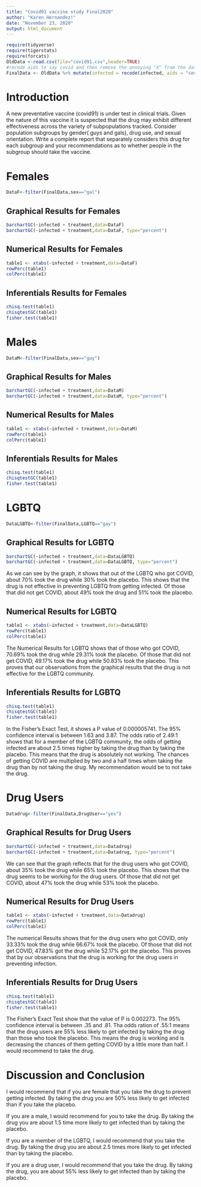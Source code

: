```yaml
---
title: "Covid91 vaccine study Final2020"
author: "Karen Hernandez!"
date: "November 23, 2020"
output: html_document
---
```


```r
require(tidyverse)
require(tigerstats)
require(forcats)
OldData <-read.csv(file="covid91.csv",header=TRUE)
#recode aids to say covid and then remove the annoying "X" from the dataframe
FinalData <- OldData %>% mutate(infected = recode(infected, aids = "covid", none = "OK" )) %>% select(-one_of("X"))
```

# Introduction

<!--In this section you explain what you are trying to show.  Where did the data come from?  What is the research or other question you are trying to answer?.  If you skimp in this section expect to be marked down in your grade. Paint a picture of the project a couple of paragraphs is expected!-->

A new  preventative vaccine (covid91) is under test in clinical trials. Given the nature of this vaccine it is suspected that the drug may exhibit different effectiveness across the variety of subpopulations tracked. Consider population subgroups by gender( guys and gals), drug use, and sexual orientation. Write a complete report that separately considers this drug for each subgroup and your recommendations as to whether people in the subgroup should take the vaccine.

# Females 

```r
DataF<-filter(FinalData,sex=="gal")
```


## Graphical Results for Females 

```r
barchartGC(~infected + treatment,data=DataF)
barchartGC(~infected + treatment,data=DataF, type="percent")

```

## Numerical Results for Females 

```r
table1 <- xtabs(~infected + treatment,data=DataF)
rowPerc(table1)
colPerc(table1)
```

## Inferentials Results for Females 

```r
chisq.test(table1)
chisqtestGC(table1)
fisher.test(table1)
```


# Males 

```r
DataM<-filter(FinalData,sex=="guy")
```

## Graphical Results for Males 

```r
barchartGC(~infected + treatment,data=DataM)
barchartGC(~infected + treatment,data=DataM, type="percent")

```

## Numerical Results for Males

```r
table1 <- xtabs(~infected + treatment,data=DataM)
rowPerc(table1)
colPerc(table1)
```

## Inferentials Results for Males

```r
chisq.test(table1)
chisqtestGC(table1)
fisher.test(table1)
```

# LGBTQ

```r
DataLGBTQ<-filter(FinalData,LGBTQ=="gay")
```

## Graphical Results for LGBTQ 

```r
barchartGC(~infected + treatment,data=DataLGBTQ)
barchartGC(~infected + treatment,data=DataLGBTQ, type="percent")

```

As we can see by the graph, it shows that out of the LGBTQ who got COVID, about 70% took the drug while 30% took the placebo. This shows that the drug is not effective in preventing LGBTQ from getting infected. Of those that did not get COVID, about 49% took the drug and 51% took the placebo. 

## Numerical Results for LGBTQ

```r
table1 <- xtabs(~infected + treatment,data=DataLGBTQ)
rowPerc(table1)
colPerc(table1)
```

The Numerical Results for LGBTQ shows that of those who got COVID, 70.69% took the drug while 29.31% took the placebo. Of those that did not get COVID, 49.17% took the drug while 50.83% took the placebo. This proves that our observations from the graphical results that the drug is not effective for the LGBTQ community. 

## Inferentials Results for LGBTQ

```r
chisq.test(table1)
chisqtestGC(table1)
fisher.test(table1)
```

In the Fisher's Exact Test, it shows a P value of 0.000005741. The 95% confidence interval is between 1.63 and 3.87. The odds ratio of 2.49:1 shows that for a member of the LGBTQ community, the odds of getting infected are about 2.5 times higher by taking the drug than by taking the placebo. This means that the drug is absolutely not working. The chances of getting COVID are multiplied by two and a half times when taking the drug than by not taking the drug. My recommendation would be to not take the drug. 

# Drug Users 

```r
Datadrug<-filter(FinalData,DrugUser=="yes")
```

## Graphical Results for Drug Users  

```r
barchartGC(~infected + treatment,data=Datadrug)
barchartGC(~infected + treatment,data=Datadrug, type="percent")

```

We can see that the graph reflects that for the drug users who got COVID, about 35% took the drug while 65% took the placebo. This shows that the drug seems to be working for the drug users. Of those that did not get COVID, about 47% took the drug while 53% took the placebo. 

## Numerical Results for Drug Users  

```r
table1 <- xtabs(~infected + treatment,data=Datadrug)
rowPerc(table1)
colPerc(table1)
```

The numerical Results shows that for the drug users who got COVID, only 33.33% took the drug while 66.67% took the placebo. Of those that did not get COVID, 47.83% got the drug while 52.17% got the placebo. This proves that by our observations that the drug is working for the drug users in preventing infection.

## Inferentials Results for Drug Users 


```r
chisq.test(table1)
chisqtestGC(table1)
fisher.test(table1)
```


The Fisher's Exact Test show that the value of P is 0.002273. The 95% confidence interval is between .35 and .81. Tha odds ration of .55:1 means that the drug users are 55% less likely to get infected by taking the drug than those who took the placebo. This means the drug is working and is decreasing the chances of them getting COVID by a little more than half. I would recommend to take the drug. 

# Discussion and Conclusion

I would recommend that if you are female that you take the drug to prevent getting infected. By taking the drug you are 50% less likely to get infected than if you take the placebo.

If you are a male, I would recommend for you to take the drug. By taking the drug you are about 1.5 time more likely to get infected than by taking the placebo. 

If you are a member of the LGBTQ, I would recommend that you take the drug. By taking the drug you are about 2.5 times more likely to get infected than by taking the placebo. 

If you are a drug user, I would recommend that you take the drug. By taking the drug, you are about 55% less likely to get infected than by taking the placebo.

<!--Discussion and conclusion here.  If you found a relationship be sure to consider whether the relationship occurs because one of the variavbles causes the other, or whether they perhasps are related for some other reason.  Watch the chapter 6 videos from the GeorgeTown videos collection.!-->
